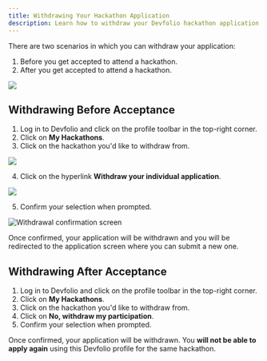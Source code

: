 ```yaml
---
title: Withdrawing Your Hackathon Application
description: Learn how to withdraw your Devfolio hackathon application before or after acceptance.
---
```


There are two scenarios in which you can withdraw your application:

1. Before you get accepted to attend a hackathon.
2. After you get accepted to attend a hackathon.

<img src="/assets/ScreenRecording2025-05-20at3.09.22PM-ezgif.com-video-to-gif-converter.gif" />

## Withdrawing Before Acceptance

1. Log in to Devfolio and click on the profile toolbar in the top-right corner.
2. Click on <strong>My Hackathons</strong>.
3. Click on the hackathon you'd like to withdraw from.

<img src="/assets/image (309).png" />

4. Click on the hyperlink <strong>Withdraw your individual application</strong>.

<img src="/assets/image (310).png" />

5. Confirm your selection when prompted.

<img src="/assets/image (311).png" alt="Withdrawal confirmation screen" />

Once confirmed, your application will be withdrawn and you will be redirected to the application screen where you can submit a new one.



## Withdrawing After Acceptance

1. Log in to Devfolio and click on the profile toolbar in the top-right corner.
2. Click on <strong>My Hackathons</strong>.
3. Click on the hackathon you'd like to withdraw from.
4. Click on <strong>No, withdraw my participation</strong>.
5. Confirm your selection when prompted.

<Callout type="warning" title="Important">
Once confirmed, your application will be withdrawn. You <strong>will not be able to apply again</strong> using this Devfolio profile for the same hackathon.
</Callout>
